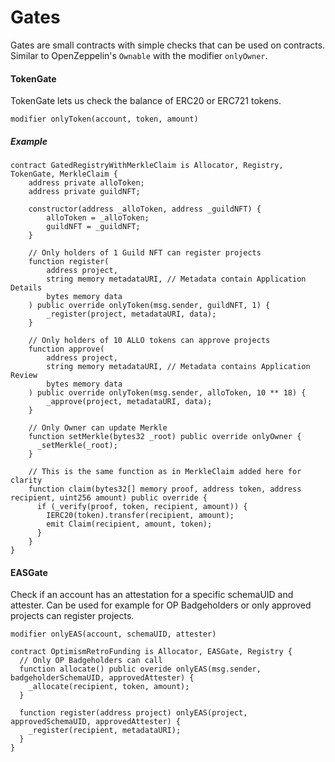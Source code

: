 # Gates

Gates are small contracts with simple checks that can be used on contracts. Similar to OpenZeppelin's `Ownable` with the modifier `onlyOwner`.

#### TokenGate

TokenGate lets us check the balance of ERC20 or ERC721 tokens.

```solidity
modifier onlyToken(account, token, amount)
```

##### Example

```solidity
contract GatedRegistryWithMerkleClaim is Allocator, Registry, TokenGate, MerkleClaim {
    address private alloToken;
    address private guildNFT;

    constructor(address _alloToken, address _guildNFT) {
        alloToken = _alloToken;
        guildNFT = _guildNFT;
    }

    // Only holders of 1 Guild NFT can register projects
    function register(
        address project,
        string memory metadataURI, // Metadata contain Application Details
        bytes memory data
    ) public override onlyToken(msg.sender, guildNFT, 1) {
        _register(project, metadataURI, data);
    }

    // Only holders of 10 ALLO tokens can approve projects
    function approve(
        address project,
        string memory metadataURI, // Metadata contains Application Review
        bytes memory data
    ) public override onlyToken(msg.sender, alloToken, 10 ** 18) {
        _approve(project, metadataURI, data);
    }

    // Only Owner can update Merkle
    function setMerkle(bytes32 _root) public override onlyOwner {
      _setMerkle(_root);
    }

    // This is the same function as in MerkleClaim added here for clarity
    function claim(bytes32[] memory proof, address token, address recipient, uint256 amount) public override {
      if (_verify(proof, token, recipient, amount)) {
        IERC20(token).transfer(recipient, amount);
        emit Claim(recipient, amount, token);
      }
    }
}
```

#### EASGate

Check if an account has an attestation for a specific schemaUID and attester.
Can be used for example for OP Badgeholders or only approved projects can register projects.

```solidity
modifier onlyEAS(account, schemaUID, attester)
```

```solidity
contract OptimismRetroFunding is Allocator, EASGate, Registry {
  // Only OP Badgeholders can call
  function allocate() public overide onlyEAS(msg.sender, badgeholderSchemaUID, approvedAttester) {
    _allocate(recipient, token, amount);
  }

  function register(address project) onlyEAS(project, approvedSchemaUID, approvedAttester) {
    _register(recipient, metadataURI);
  }
}
```

